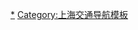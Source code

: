 {{Navbox
|name = 虹桥综合交通枢纽
|title = [[虹桥综合交通枢纽|上海虹桥综合交通枢纽]]
|listclass = hlist

|group1 = [[上海机场|机场]]
|list1 = 
* [[上海虹桥国际机场]]
** [[上海虹桥国际机场#1号航站楼（Terminal 1）|1号航站楼]]
** [[上海虹桥国际机场#2号航站楼（Terminal 2）|2号航站楼]]

|group2 = [[上海铁路局|国铁]]
|list2 = 
* [[上海虹桥站]]
** [[京沪高速铁路]]
** [[沪宁城际高速铁路]]
** [[沪杭客运专线]]
** [[沪杭磁悬浮]]
** [[沪湖城际铁路]]
** [[上海轨道交通机场联络线|机场联络线]]<sub>市域线·在建</sub>
** [[上海轨道交通嘉闵线|嘉闵线]]<sub>市域线·在建</sub>

|group3 = [[上海高速公路|公路]]
|list3 = 
* [[沪渝高速公路]]
* [[上海外环高速公路|外环高速公路]]
* [[嘉闵高架路]]
* [[北翟高架路]]
* [[崧泽高架路]]
* [[漕宝高架路]]

|group4 = [[上海地铁|地铁]]
|list4 = {{Navbox|child
|group1 = [[虹桥1号航站楼站]]
|list1 = 
* {{上海地铁线路名|10}}
|group2 = [[虹桥2号航站楼站]]
|list2 = 
* {{上海地铁线路名|2}}
* {{上海地铁线路名|10}}
|group3 = [[虹桥火车站站]]
|list3 = 
* {{上海地铁线路名|2}}
* {{上海地铁线路名|10}}
* {{上海地铁线路名|17}}
}}
|group5 = [[上海市域轨道交通|市域线]]
|list5 = {{Navbox|child
|group1 = [[虹桥火车站站]]
|list1 = 
* {{上海地铁线路名|17}}
|group2 = [[上海虹桥站]]
|list2 = 
* [[上海轨道交通机场联络线|机场联络线]]（在建）
* [[上海轨道交通嘉闵线|嘉闵线]]（在建）
}}
}}<noinclude>
[[Category:虹桥综合交通枢纽|*]]
[[Category:上海交通导航模板]]
</noinclude>